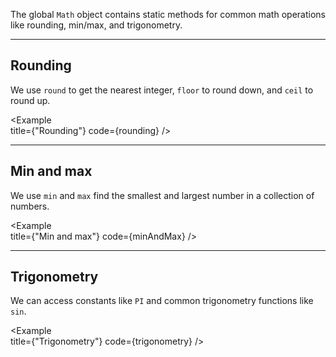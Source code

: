 
The global `Math` object contains static methods for common math operations like rounding, min/max, and trigonometry.

---

## Rounding

We use `round` to get the nearest integer, `floor` to round down, and `ceil` to round up. 

<Example   
  title={"Rounding"}
  code={rounding}
/>

---

## Min and max

We use `min` and `max` find the smallest and largest number in a collection of numbers.

<Example   
  title={"Min and max"}
  code={minAndMax}
/>

---

## Trigonometry

We can access constants like `PI` and common trigonometry functions like `sin`.

<Example   
  title={"Trigonometry"}
  code={trigonometry}
/>